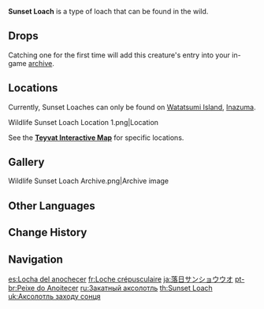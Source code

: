 {{About|the wildlife|the furnishing|Sunset Loach (Furnishing)}}
{{Wildlife Infobox
|image       = Sunset Loach Icon.png
|type        = Wildlife
|family      = Other Wildlife
|group       = Loaches
|location    = 
|description = The legendary freshwater amphibian that can spit out pearls. They are found mostly where the water is clear and the reeds grow long.<br>It is said that their lovely hue is like the sunset upon the waters, or that the tranquility of sunset stays with them.<br>They will combine elements that can neither be absorbed nor digested, gravel and ores within their bodies to create sparkling, shining pearls, and will spit them out when threatened to confuse and distract predators.
}}
'''Sunset Loach''' is a type of loach that can be found in the wild.

==Drops==
{{Card|Loach Pearl|1}}

Catching one for the first time will add this creature's entry into your in-game [[archive]].

==Locations==
Currently, Sunset Loaches can only be found on [[Watatsumi Island]], [[Inazuma]].

<gallery>
Wildlife Sunset Loach Location 1.png|Location
</gallery>

See the '''[https://webstatic-sea.mihoyo.com/app/ys-map-sea/index.html#/map/2?shown_types=300 Teyvat Interactive Map]''' for specific locations.

==Gallery==
<gallery>
Wildlife Sunset Loach Archive.png|Archive image
</gallery>

==Other Languages==
{{Other Languages
|en      = Sunset Loach
|zhs     = 落日鳅鳅
|zhs_rm  = Luòrì Qiūqiū
|zht     = 落日鰍鰍
|zht_rm  = Luòrì Qiūqiū
|zh_tl   = Sunset Loach-loach
|zh_note = The reduplication of {{zh|s=鳅|t=鰍|rm=qiū|tl=loach}} is used to make the name sound cuter.
|ja      = 落日サンショウウオ
|ja_rm   = Rakujitsu Sanshou'uo
|ja_tl   = Sunset Salamander
|ko      = 석양 추추어
|ko_rm   = Seokyang Chuchu'eo
|ko_tl   = Sunset Chuchu Fish
|es      = Locha del anochecer
|es_tl   = Dusk Loach
|fr      = Loche crépusculaire
|fr_tl   = Dusk Loach
|ru      = Закатный аксолотль
|ru_tl   = Sunset Axolotl
|th      = Sunset Loach
|vi      = Cá Chạch Hoàng Hôn
|vi_tl   = Dusk Loach
|de      = Dämmerlurch
|de_tl   = Dawn Amphibian
|id      = Sunset Loach
|pt      = Peixe do Anoitecer
|pt_tl   = 
|tr      = Kızıl Çopra
|tr_tl   = Scarlet Loach
|it      = Cobite del tramonto
|it_tl   = 
}}

==Change History==
{{Change History|2.1}}

==Navigation==
{{Wildlife Navbox}}

[[es:Locha del anochecer]]
[[fr:Loche crépusculaire]]
[[ja:落日サンショウウオ]]
[[pt-br:Peixe do Anoitecer]]
[[ru:Закатный аксолотль]]
[[th:Sunset Loach]]
[[uk:Аксолотль заходу сонця]]